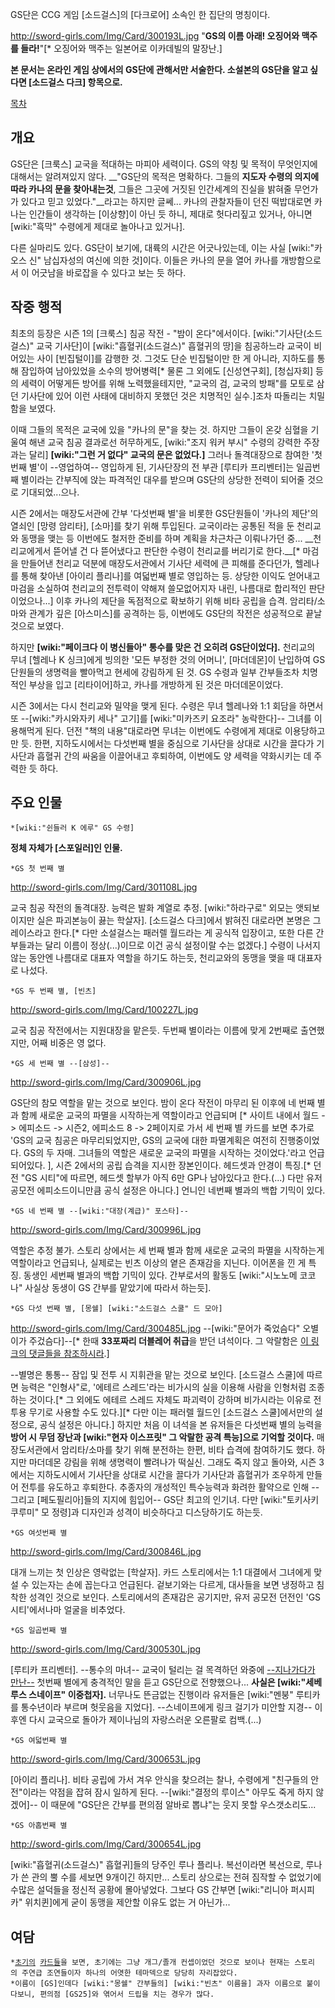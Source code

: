 GS단은 CCG 게임 [소드걸스]의 [다크로어] 소속인 한 집단의 명칭이다.

http://sword-girls.com/Img/Card/300193L.jpg
"'''GS의 이름 아래! 오징어와 맥주를 들라!'''"[* 오징어와 맥주는 일본어로 이카데빌의 말장난.]

'''본 문서는 온라인 게임 상에서의 GS단에 관해서만 서술한다. 소설본의 GS단을 알고 싶다면 [소드걸스 다크] 항목으로.'''

[[목차]]
== 개요 ==
GS단은 [크룩스] 교국을 적대하는 마피아 세력이다. GS의 약칭 및 목적이 무엇인지에 대해서는 알려져있지 않다. __"GS단의 목적은 명확하다. 그들의 '''지도자 수령의 의지에 따라 카나의 문을 찾아내는것''', 그들은 그곳에 거짓된 인간세계의 진실을 밝혀줄 무언가가 있다고 믿고 있었다."__라고는 하지만 글쎄... 카나의 관찰자들이 던진 떡밥대로면 카나는 인간들이 생각하는 [이상향]이 아닌 듯 하니, 제대로 헛다리짚고 있거나, 아니면 [wiki:"흑막" 수령에게 제대로 놀아나고 있거나].

다른 실마리도 있다. GS단이 보기에, 대륙의 시간은 어긋나있는데, 이는 사실 [wiki:"카오스 신" 남십자성의 여신에 의한 것]이다. 이들은 카나의 문을 열어 카나를 개방함으로서 이 어긋남을 바로잡을 수 있다고 보는 듯 하다.

== 작중 행적 ==
최초의 등장은 시즌 1의 [크룩스] 침공 작전 - "밤이 온다"에서이다. [wiki:"기사단(소드걸스)" 교국 기사단]이 [wiki:"흡혈귀(소드걸스)" 흡혈귀의 땅]을 침공하느라 교국이 비어있는 사이 [빈집털이]를 감행한 것. 그것도 단순 빈집털이만 한 게 아니라, 지하도를 통해 잠입하여 남아있었을 소수의 방어병력[* 물론 그 외에도 [신성연구회], [청십자회] 등의 세력이 어떻게든 방어를 위해 노력했을테지만, "교국의 검, 교국의 방패"를 모토로 삼던 기사단에 있어 이런 사태에 대비하지 못했던 것은 치명적인 실수.]조차 따돌리는 치밀함을 보였다.

이때 그들의 목적은 교국에 있을 "카나의 문"을 찾는 것. 하지만 그들이 온갖 심혈을 기울여 해낸 교국 침공 결과로선 허무하게도, [wiki:"조지 워커 부시" 수령의 강력한 주장과는 달리] '''[wiki:"그런 거 없다" 교국의 문은 없었다.]''' 그러나 돌격대장으로 참여한 '첫번째 별'이 --영업하여-- 영입하게 된, 기사단장의 전 부관 [루티카 프리벤터]는 일곱번째 별이라는 간부직에 앉는 파격적인 대우를 받으며 GS단의 상당한 전력이 되어줄 것으로 기대되었...으나.

시즌 2에서는 매장도서관에 간부 '다섯번째 별'을 비롯한 GS단원들이 '카나의 제단'의 열쇠인 [망령 암리타], [소마]를 찾기 위해 투입된다. 교국이라는 공통된 적을 둔 천리교와 동맹을 맺는 등 이번에도 철저한 준비를 하며 계획을 차근차근 이뤄나가던 중...
__천리교에게서 뜯어낼 건 다 뜯어냈다고 판단한 수령이 천리교를 버리기로 한다.__[* 마검을 만들어낸 천리교 덕분에 매장도서관에서 기사단 세력에 큰 피해를 준다던가, 헬레나를 통해 찾아낸 [아이리 플리나]를 여덟번째 별로 영입하는 등. 상당한 이익도 얻어내고 마검을 소실하여 천리교의 전투력이 약해져 쓸모없어지자 내린, 나름대로 합리적인 판단이었으나...]
이후 카나의 제단을 독점적으로 확보하기 위해 비타 공립을 습격. 암리타/소마와 관계가 깊은 [아스미스]를 공격하는 등, 이번에도 GS단의 작전은 성공적으로 끝날 것으로 보였다.

하지만 '''[wiki:"페이크다 이 병신들아" 통수를 맞은 건 오히려 GS단이었다].''' 천리교의 무녀 [헬레나 K 싱크]에게 빙의한 '모든 부정한 것의 어머니', [마더데몬]이 난입하여 GS단원들의 생명력을 빨아먹고 현세에 강림하게 된 것. GS 수령과 일부 간부들조차 치명적인 부상을 입고 [리타이어]하고, 카나를 개방하게 된 것은 마더데몬이었다.

시즌 3에서는 다시 천리교와 밀약을 맺게 된다. 수령은 무녀 헬레나와 1:1 회담을 하면서 또 --[wiki:"카시와자키 세나" 고기]를 [wiki:"미카즈키 요조라" 농락한다]-- 그녀를 이용해먹게 된다. 던전 "책의 내용"대로라면 무녀는 이번에도 수령에게 제대로 이용당하고 만 듯. 한편, 지하도시에서는 다섯번째 별을 중심으로 기사단을 상대로 시간을 끌다가 기사단과 흡혈귀 간의 싸움을 이끌어내고 후퇴하여, 이번에도 양 세력을 약화시키는 데 주력한 듯 하다.

== 주요 인물 ==
 *[wiki:"쉰들러 K 에루" GS 수령]
'''정체 자체가 [스포일러]인 인물.'''

 *GS 첫 번째 별
http://sword-girls.com/Img/Card/301108L.jpg

교국 침공 작전의 돌격대장. 능력은 발화 계열로 추정. [wiki:"하라구로" 외모는 앳되보이지만 실은 파괴본능이 끓는 학살자]. [소드걸스 다크]에서 밝혀진 대로라면 본명은 그레이스라고 한다.[* 다만 소설걸스는 패러렐 월드라는 게 공식적 입장이고, 또한 다른 간부들과는 달리 이름이 정상(...)이므로 이건 공식 설정이랄 수는 없겠다.] 수령이 나서지 않는 동안엔 나름대로 대표자 역할을 하기도 하는듯, 천리교와의 동맹을 맺을 때 대표자로 나섰다.

 *GS 두 번째 별, [빈츠]
http://sword-girls.com/Img/Card/100227L.jpg

교국 침공 작전에서는 지원대장을 맡은듯. 두번째 별이라는 이름에 맞게 2번째로 출연했지만, 어째 비중은 영 없다.

 *GS 세 번째 별 --[삼성]--
http://sword-girls.com/Img/Card/300906L.jpg

GS단의 참모 역할을 맡는 것으로 보인다.
밤이 온다 작전이 마무리 된 이후에 네 번째 별과 함께 새로운 교국의 파멸을 시작하는게 역할이라고 언급되며  [* 사이트 내에서 월드 -> 에피소드 -> 시즌2, 에피소드 8 -> 2페이지로 가서 세 번째 별 카드를 보면 추가로 'GS의 교국 침공은 마무리되었지만, GS의 교국에 대한 파멸계획은 여전히 진행중이었다. GS의 두 자매. 그녀들의 역할은 새로운 교국의 파멸을 시작하는 것이었다.'라고 언급되어있다. ], 시즌 2에서의 공립 습격을 지시한 장본인이다. 헤드셋과 안경이 특징.[* 던전 "GS 시티"에 따르면, 헤드셋 할부가 아직 6만 GP나 남아있다고 한다.(...) 다만 유저 공모전 에피소드이니만큼 공식 설정은 아니다.] 언니인 네번째 별과의 백합 기믹이 있다.

 *GS 네 번째 별 --[wiki:"대장(계급)" 포스타]--
http://sword-girls.com/Img/Card/300996L.jpg

역할은 추정 불가.
스토리 상에서는 세 번째 별과 함께 새로운 교국의 파멸을 시작하는게 역할이라고 언급되나, 실제로는 빈츠 이상의 옅은 존재감을 지닌다.
이어폰을 낀 게 특징. 동생인 세번째 별과의 백합 기믹이 있다. 간부로서의 활동도 [wiki:"시노노메 코코나" 사실상 동생이 GS 간부를 맡았기에 따라서 하는듯].

 *GS 다섯 번째 별, [몽쉘] [wiki:"소드걸스 스쿨" 드 모아]
http://sword-girls.com/Img/Card/300485L.jpg
--[wiki:"문어가 죽었슴다" 오별이가 주겄슴다]--[* 한때 '''33포짜리 더블레어 취급'''을 받던 녀석이다. 그 악랄함은 [http://sword-girls.com/World/Card/View.aspx?CardNo=300485&NowPage=2&cardEpisode=-1&cardSide=-1&cardKind=-1&cardRarity=-1&cardPoint=-1&cardSize=-1&cardArtist=&cardName=GS 이 링크의 댓글들을 참조하시라].]

--별명은 통통-- 잠입 및 전투 시 지휘관을 맡는 것으로 보인다. [소드걸스 스쿨]에 따르면 능력은 "인형사"로, '에테르 스레드'라는 비가시의 실을 이용해 사람을 인형처럼 조종하는 것이다.[* 그 외에도 에테르 스레드 자체도 파괴력이 강하며 비가시라는 이유로 전투용 무기로 사용할 수도 있다.][* 다만 이는 패러렐 월드인 [소드걸스 스쿨]에서만의 설정으로, 공식 설정은 아니다.] 하지만 처음 이 녀석을 본 유저들은 다섯번째 별의 능력을 '''방어 시 무덤 장난과 [wiki:"현자 이스프릿" 그 악랄한 공격 특능]으로 기억할 것이다.'''
매장도서관에서 암리타/소마를 찾기 위해 분전하는 한편, 비타 습격에 참여하기도 했다. 하지만 마더데몬 강림을 위해 생명력이 빨려나가 떡실신. 그래도 죽지 않고 돌아와, 시즌 3에서는 지하도시에서 기사단을 상대로 시간을 끌다가 기사단과 흡혈귀가 조우하게 만들어 전투를 유도하고 후퇴한다.
추종자의 개성적인 특수능력과 화려한 활약으로 인해 --그리고 [페도필리아]들의 지지에 힘입어-- GS단 최고의 인기녀. 다만 [wiki:"토키사키 쿠루미" 모 정령]과 디자인과 성격이 비슷하다고 디스당하기도 하는듯.

 *GS 여섯번째 별
http://sword-girls.com/Img/Card/300846L.jpg

대개 느끼는 첫 인상은 영락없는 [학살자]. 카드 스토리에서는 1:1 대결에서 그녀에게 맞설 수 있는자는 손에 꼽는다고 언급된다.
겉보기와는 다르게, 대사들을 보면 냉정하고 침착한 성격인 것으로 보인다. 스토리에서의 존재감은 공기지만, 유저 공모전 던전인 'GS시티'에서나마 얼굴을 비추었다.

 *GS 일곱번째 별
http://sword-girls.com/Img/Card/300530L.jpg

[루티카 프리벤터]. --통수의 마녀-- 교국이 털리는 걸 목격하던 와중에 [http://sword-girls.com/World/Card/View.aspx?CardNo=200192&NowPage=1&cardEpisode=-1&cardSide=-1&cardKind=-1&cardRarity=-1&cardPoint=-1&cardSize=-1&cardArtist=&cardName=%C3%E6%B0%DD --지나가다가 만난--] 첫번째 별에게 충격적인 말을 듣고 GS단으로 전향했으나...
'''사실은 [wiki:"세베루스 스네이프" 이중첩자].''' 너무나도 뜬금없는 진행이라 유저들은 [wiki:"멘붕" 루티카를 통수년이라 부르며 헛웃음을 지었다]. --스네이프에게 링크 걸기가 미안할 지경-- 이후엔 다시 교국으로 돌아가 제이나님의 자랑스러운 오른팔로 컴백.(...)

 *GS 여덟번째 별
http://sword-girls.com/Img/Card/300653L.jpg

[아이리 플리나]. 비타 공립에 가서 겨우 안식을 찾으려는 찰나, 수령에게 "친구들의 안전"이라는 약점을 잡혀 잠시 일하게 된다. --[wiki:"결정의 루이스" 아무도 죽게 하지 않겠어]-- 이 때문에 "GS단은 간부를 편의점 알바로 뽑냐"는 웃지 못할 우스갯소리도...

 *GS 아홉번째 별
http://sword-girls.com/Img/Card/300654L.jpg

[wiki:"흡혈귀(소드걸스)" 흡혈귀]들의 당주인 루나 플리나. 복선이라면 복선으로, 루나가 쓴 관의 뿔 수를 세보면 9개이긴 하지만... 스토리 상으로는 전혀 짐작할 수 없었기에 수많은 설덕들을 정신적 공황에 몰아넣었다. 그보다 GS 간부면 [wiki:"리니아 퍼시피카" 위치퀸]에게 굳이 동맹을 제안할 이유도 없는 거 아닌가...

== 여담 ==
 *[http://sword-girls.com/World/Card/View.aspx?CardNo=300193&NowPage=3&cardEpisode=-1&cardSide=-1&cardKind=-1&cardRarity=-1&cardPoint=-1&cardSize=-1&cardArtist=&cardName=GS 초기의] [http://sword-girls.com/World/Card/View.aspx?CardNo=300197&NowPage=3&cardEpisode=-1&cardSide=-1&cardKind=-1&cardRarity=-1&cardPoint=-1&cardSize=-1&cardArtist=&cardName=GS 카드][http://sword-girls.com/World/Card/View.aspx?CardNo=200133&NowPage=1&cardEpisode=4&cardSide=4&cardKind=-1&cardRarity=-1&cardPoint=-1&cardSize=-1&cardArtist=&cardName= 들]을 보면, 초기에는 그냥 개그/졸개 컨셉이었던 것으로 보이나 현재는 스토리의 주연급 조연들이자 하나의 어엿한 테마덱으로 당당히 자리잡았다.
 *이름이 [GS]인데다 [wiki:"몽쉘" 간부들의] [wiki:"빈츠" 이름을] 과자 이름으로 붙이다보니, 편의점 [GS25]와 엮어서 드립을 치는 경우가 많다.
